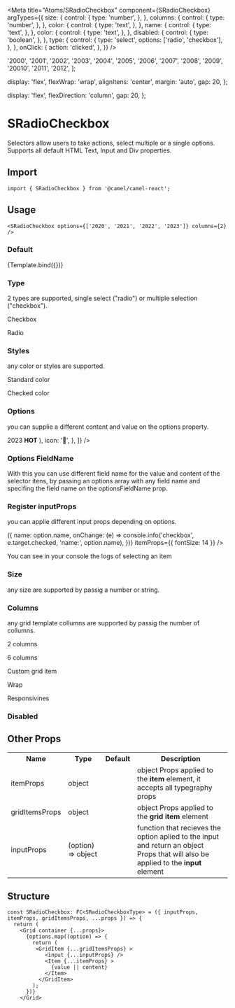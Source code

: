 

<Meta
  title="Atoms/SRadioCheckbox"
  component={SRadioCheckbox}
  argTypes={{
    size: {
      control: {
        type: 'number',
      },
    },
    columns: {
      control: {
        type: 'number',
      },
    },
    color: {
      control: {
        type: 'text',
      },
    },
    name: {
      control: {
        type: 'text',
      },
    },
    color: {
      control: {
        type: 'text',
      },
    },
    disabled: {
      control: {
        type: 'boolean',
      },
    },
    type: {
      control: {
        type: 'select',
        options: ['radio', 'checkbox'],
      },
    },
    onClick: {
      action: 'clicked',
    },
  }}
/>

  '2000',
  '2001',
  '2002',
  '2003',
  '2004',
  '2005',
  '2006',
  '2007',
  '2008',
  '2009',
  '20010',
  '2011',
  '2012',
];

  display: 'flex',
  flexWrap: 'wrap',
  alignItens: 'center',
  margin: 'auto',
  gap: 20,
};

  display: 'flex',
  flexDirection: 'column',
  gap: 20,
};


# SRadioCheckbox

Selectors allow users to take actions, select multiple or a single options. Supports all default HTML Text, Input and Div properties.

## Import

```tsx
import { SRadioCheckbox } from '@camel/camel-react';
```

## Usage

```tsx
<SRadioCheckbox options={['2020', '2021', '2022', '2023']} columns={2} />
```

### Default

<Canvas>
  <Story
    name="Default"
    args={{
      options,
    }}
  >
    {Template.bind({})}
  </Story>
</Canvas>

### Type

2 types are supported, single select ("radio") or multiple selection ("checkbox").

<Canvas>
  <Story name="Type">
    <div style={containerStyles}>
      <p>Checkbox</p>
      <SRadioCheckbox type="checkbox" options={lessOptions} />
      <p>Radio</p>
      <SRadioCheckbox name="name" type="radio" options={lessOptions} />
    </div>
  </Story>
</Canvas>

### Styles

any color or styles are supported.

<Canvas>
  <Story name="Color">
    <div style={containerStyles}>
      <p>Standard color</p>
      <SRadioCheckbox
        color={'red'}
        backgroundColorItem={'#525252'}
        colorItem={'white'}
        itemProps={{ style: { borderRadius: 100 } }}
        options={lessOptions}
      />
      <p>Checked color</p>
      <SRadioCheckbox
        colorChecked={'#37c'}
        backgroundColorChecked={'#101100'}
        options={lessOptions}
      />
    </div>
  </Story>
</Canvas>

### Options

you can supplie a different content and value on the options property.

<Canvas>
  <Story name="Content">
    <div style={containerStyles}>
      <SRadioCheckbox
        options={[
          { value: '1', content: '2020 😓' },
          { value: '2', content: '2021 💔' },
          { value: '3', content: '2022 👄' },
          {
            value: '4',
            content: (
              <span>
                2023 <b>HOT</b>
              </span>
            ),
            icon: '👄',
          },
        ]}
      />
    </div>
  </Story>
</Canvas>

### Options FieldName

With this you can use different field name for the value and content of the selector itens, by passing an options array with any field name and specifing the field name on the optionsFieldName prop.

<Canvas>
  <Story name="Options FieldName">
    <div style={containerStyles}>
      <SRadioCheckbox
        optionsFieldName={{ valueField: 'id', contentField: 'planet' }}
        options={[
          { id: 1, planet: 'Jupter' },
          { id: 2, planet: 'Sapturne' },
          { id: 3, planet: 'Uranio' },
        ]}
      />
    </div>
  </Story>
</Canvas>

### Register inputProps

you can applie different input props depending on options.

<Canvas>
  <Story name="Register inputProps">
    <div style={containerStyles}>
      <SRadioCheckbox
        options={[
          { value: '1', content: '2020 -- name: item1 ', name: 'item1' },
          { value: '2', content: '2021 -- name: item2', name: 'item2' },
          { value: '3', content: '2022 -- name: item3', name: 'item3' },
        ]}
        inputProps={(option) => ({
          name: option.name,
          onChange: (e) =>
            console.info('checkbox', e.target.checked, 'name:', option.name),
        })}
        itemProps={{ fontSize: 14 }}
      />
      <p>You can see in your console the logs of selecting an item</p>
    </div>
  </Story>
</Canvas>

### Size

any size are supported by passig a number or string.

<Canvas>
  <Story name="Size">
    <div style={containerStyles}>
      <SRadioCheckbox options={lessOptions} itemProps={{ fontSize: 16 }} />
      <SRadioCheckbox
        options={lessOptions}
        itemProps={{ fontSize: '0.8rem', py: 2 }}
      />
    </div>
  </Story>
</Canvas>

### Columns

any grid template collumns are supported by passig the number of collumns.

<Canvas>
  <Story name="Columns">
    <div style={containerStyles}>
      <p>2 columns</p>
      <SRadioCheckbox options={lessOptions} columns={2} />
      <p>6 columns</p>
      <SRadioCheckbox options={options} columns={6} />
      <p>Custom grid item</p>
      <SRadioCheckbox
        options={[
          { value: '2020', gridSize: { xs: 2 } },
          { value: '2021', gridSize: { xs: 1 } },
          { value: '2022', gridSize: { xs: 1 } },
        ]}
        columns={2}
      />
      <p>Wrap</p>
      <SRadioCheckbox
        options={options}
        columns={0}
        justifyContent="center"
        gridItemsProps={{ minWidth: '100px' }}
      />
      <p>Responsivines</p>
      <SRadioCheckbox
        options={lessOptions}
        columns={12}
        gridItemsProps={{ xs: 12, md: 6, lg: 3 }}
      />
    </div>
  </Story>
</Canvas>

### Disabled

<Canvas>
  <Story name="Disabled">
    <SRadioCheckbox options={lessOptions} disabled />
  </Story>
</Canvas>

## Other Props

<table style={{ width: '100%' }}>
  <tr>
    <th>Name</th>
    <th>Type</th>
    <th>Default</th>
    <th>Description</th>
  </tr>
  <tr>
    <td>itemProps</td>
    <td style={{ color: '#6168e1' }}>object</td>
    <td></td>
    <td>
      object Props applied to the <b>item</b> element, it accepts all typegraphy
      props
    </td>
  </tr>
  <tr>
    <td>gridItemsProps</td>
    <td style={{ color: '#6168e1' }}>object</td>
    <td></td>
    <td>
      object Props applied to the <b>grid item</b> element
    </td>
  </tr>
  <tr>
    <td>inputProps</td>
    <td style={{ color: '#6168e1' }}>(option) => object</td>
    <td></td>
    <td>
      function that recieves the option aplied to the input and return an object
      Props that will also be applied to the <b>input</b> element
    </td>
  </tr>
</table>

## Structure

```tsx
const SRadioCheckbox: FC<SRadioCheckboxType> = ({ inputProps, itemProps, gridItemsProps, ...props }) => {
  return (
    <Grid container {...props}>
      {options.map((option) => {
        return (
         <GridItem {...gridItemsProps} >
            <input {...inputProps} />
            <Item {...itemProps} >
              {value || content}
            </Item>
          </GridItem>
        );
      })}
    </Grid>
```
